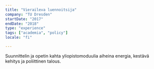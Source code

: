 ```yaml
---
title: "Vieraileva luennoitsija"
company: "TU Dresden"
startDate: "2017"
endDate: "2018"
type: "experience"
tags: ["academia", "policy"]
locale: "fi"

---
```


Suunnittelin ja opetin kahta yliopistomoduulia aiheina energia, kestävä kehitys ja poliittinen talous.

